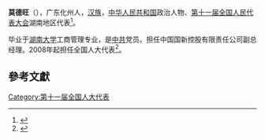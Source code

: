 '''莫德旺'''（{{bd|1965年||}}），广东化州人，[[汉族|汉族]]，[[中华人民共和国|中华人民共和国]]政治人物、[[第十一届全国人民代表大会|第十一届全国人民代表大会]]湖南地区代表<ref>{{cite web|author=新华网|title=第十一届全国人大代表|url=http://news.xinhuanet.com/ziliao/2008-03/03/content_7708230.htm?node=36628|publisher=新华网|accessdate=2014-01-07|archive-date=2014-01-10|archive-url=https://web.archive.org/web/20140110211415/http://news.xinhuanet.com/ziliao/2008-03/03/content_7708230.htm?node=36628|dead-url=no}}</ref>。

毕业于[[湖南大学|湖南大学]]工商管理专业，是[[中共|中共]]党员。担任中国国新控股有限责任公司副总经理。2008年起担任全国人大代表<ref>{{cite news|title=全国人大代表信息-莫德旺|url= http://210.82.31.1:8084/delegate/viewDelegate.action?dbid=111767|accessdate=2013-04-05|newspaper=全国人大网|archive-url=https://web.archive.org/web/20140517164226/http://www.npc.gov.cn/delegate/viewDelegate.action?dbid=111767|archive-date=2014-05-17|dead-url=yes}}</ref>。

==參考文獻==
{{reflist}}
[[Category:第十一届全国人大代表|Category:第十一届全国人大代表]]